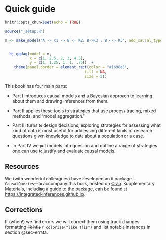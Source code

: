 # Quick guide {.unnumbered}

```r
knitr::opts_chunk$set(echo = TRUE)

source("_setup.R")
```

```r

m <- make_model("A -> K1 -> B <- K2; B->K3 ; B <-> K3", add_causal_types = FALSE) 


  hj_ggdag(model = m, 
           x = c(1, 2.5, 2, 3, 4.5), 
           y = c(1, 1.25, 1, 1, .75))  +                       
    theme(panel.border = element_rect(color = "#1b98e0",
                                    fill = NA,
                                    size = 3))


```

This book has four main parts:

* Part I introduces causal models and a Bayesian approach to learning about them and drawing inferences from them.

* Part II applies these tools to strategies that use  process tracing, mixed methods, and "model aggregation."

* Part III turns to design decisions, exploring strategies for assessing what kind of data is most useful for addressing different kinds of research questions given knowledge to date about a population or a case.

*  In Part IV we put models into question and outline a range of strategies one can use to justify and evaluate causal models. 

## Resources  {-}

We (with wonderful colleagues) have developed an `R` package---`CausalQueries`---to accompany this book, hosted on [Cran](https://cran.r-project.org/web/packages/CausalQueries/index.html). Supplementary Materials, including a guide to the package, can be found at [https://integrated-inferences.github.io/](https://integrated-inferences.github.io/).
\newpage

## Corrections {-} 

If (when!) we find errors we will correct them using track changes formatting ~~lik htis~~
`r colorize("like this")` and list notable instances in section  @sec-errata.


